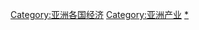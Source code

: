 {{Categories by country|nocat}}

[[Category:亚洲各国经济|Category:亚洲各国经济]]
[[Category:亚洲产业|Category:亚洲产业]]
[[Category:各国产业|*]]